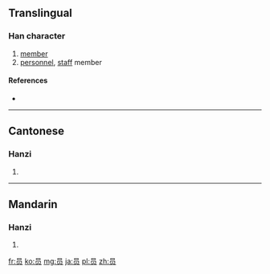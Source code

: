 {{also|員}}
==Translingual==

===Han character===
{{Han char|rn=30|rad=口|as=04|sn=7|four=|canj=口月人 (RBO)|ids=⿱[[口]][[贝]]}}

# [[member]]
# [[personnel]], [[staff]] member

====References====
* {{Han ref|kx=0181.191|hdz=10589.030|uh=5458|ud=21592}}

----

==Cantonese==

===Hanzi===
{{yue-hanzi|jyut=jyun4|y=yun4|tra=員}}

# {{defn|lang=yue|sort=口04}}

----

==Mandarin==

===Hanzi===
{{cmn-hanzi|tra=員|pin=[[yuán]] ([[yuan2]]), [[yùn]] ([[yun4]])|wg=yüan<sup>2</sup>, yün<sup>4</sup>}}

# {{defn|lang=cmn|sort=口04}}

[[fr:员]]
[[ko:员]]
[[mg:员]]
[[ja:员]]
[[pl:员]]
[[zh:员]]